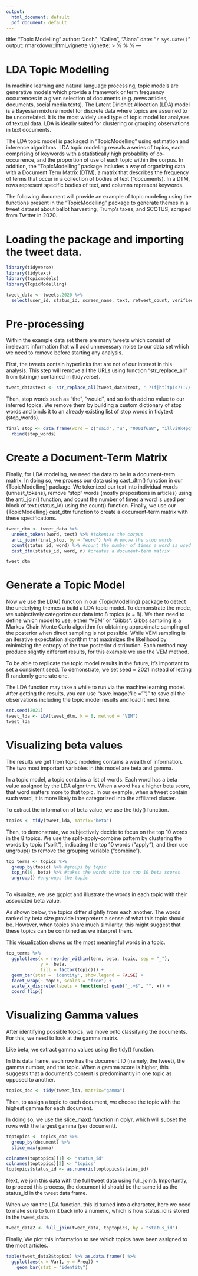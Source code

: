 ```yaml
---
output:
  html_document: default
  pdf_document: default
---
```

title: "Topic Modelling"
author: "Josh", "Callen", "Alana"
date: "`r Sys.Date()`"
output: rmarkdown::html_vignette
vignette: >
  %\VignetteIndexEntry{Topic Modelling}
  %\VignetteEngine{knitr::rmarkdown}
  %\VignetteEncoding{UTF-8}
---

# LDA Topic Modelling 

In machine learning and natural language processing, topic models are generative models which provide a framework or term frequency occurrences in a given selection of documents (e.g.,news articles, documents, social media texts). The Latent Dirichlet Allocation (LDA) model is a Bayesian mixture model for discrete data where topics are assumed to be uncorrelated. It is the most widely used type of topic model for analyses of textual data. LDA is ideally suited for clustering or grouping observations in text documents. 

The LDA topic model is packaged in "TopicModelling" using estimation and inference algorithms. LDA topic modeling reveals a series of topics, each comprising of keywords with a statistically high probability of co-occurrence, and the proportion of use of each topic within the corpus. In addition, the "TopicModelling" package includes a way of organizing data with a Document Term Matrix (DTM), a matrix that describes the frequency of terms that occur in a collection of bodies of text ("documents). In a DTM, rows represent specific bodies of text, and columns represent keywords. 

The following document will provide an example of topic modeling using the functions present in the "TopicModelling" package to generate themes in a tweet dataset about ballot harvesting, Trump's taxes, and SCOTUS, scraped from Twitter in 2020. 

# Loading the package and importing the tweet data. 

```r
library(tidyverse)
library(tidytext)
library(topicmodels)
library(TopicModelling)

tweet_data <- tweets.2020 %>%
  select(user_id, status_id, screen_name, text, retweet_count, verified)

```

# Pre-processing

Within the example data set there are many tweets which consist of irrelevant information that will add unnecessary noise to our data set which we need to remove before starting any analysis. 

First, the tweets contain hyperlinks that are not of our interest in this analysis. This step will remove all the URLs using function "str_replace_all" from {stringr} contained in {tidyverse}. 

``` r
tweet_data$text <- str_replace_all(tweet_data$text, " ?(f|ht)tp(s?)://(.*)[.][a-z]+", "")
```

Then, stop words such as "the", "would", and so forth add no value to our inferred topics. We remove them by building a custom dictionary of stop words and binds it to an already existing list of stop words in tidytext (stop_words).

```r
final_stop <- data.frame(word = c("said", "u", "0001f6a8", "illvi9k4pg", "https", "t.co", "video"), lexicon = "custom") %>%
  rbind(stop_words)
```

# Create a Document-Term Matrix

Finally, for LDA modeling, we need the data to be in a document-term matrix. In doing so, we process our data using cast_dtm() function in our {TopicModelling} package. We tokenized our text into individual words (unnest_tokens), remove "stop" words (mostly prepositions in articles) using the anti_join() function, and count the number of times a word is used per block of text (status_id) using the count() function. Finally, we use our {TopicModelling} cast_dtm function to create a document-term matrix with these specifications.

```r
tweet_dtm <- tweet_data %>%
  unnest_tokens(word, text) %>% #tokenize the corpus
  anti_join(final_stop, by = "word") %>% #remove the stop words
  count(status_id, word) %>% #count the number of times a word is used per status_id
  cast_dtm(status_id, word, n) #creates a document-term matrix

tweet_dtm
```

# Generate a Topic Model

Now we use the LDA() function in our {TopicModelling} package to detect the underlying themes a build a LDA topic model. To demonstrate the mode, we subjectively categorize our data into 8 topics (k = 8). We then need to define which model to use, either "VEM" or "Gibbs". Gibbs sampling is a Markov Chain Monte Carlo algorithm for obtaining approximate sampling of the posterior when direct sampling is not possible. While VEM sampling is an iterative expectation algorithm that maximizes the likelihood by minimizing the entropy of the true posterior distribution. Each method may produce slightly different results, for this example we use the VEM method. 

To be able to replicate the topic model results in the future, it's important to set a consistent seed. To demonstrate, we set seed = 2021 instead of letting R randomly generate one.

The LDA function may take a while to run via the machine learning model. After getting the results, you can use "save.image(file = "")" to save all the observations including the topic model results and load it next time.

```r
set.seed(2021)
tweet_lda <- LDA(tweet_dtm, k = 8, method = "VEM")
tweet_lda

```

# Visualizing beta values 

The results we get from topic modeling contains a wealth of information. The two most important variables in this model are beta and gamma. 

In a topic model, a topic contains a list of words. Each word has a beta value assigned by the LDA algorithm. When a word has a higher beta score, that word matters more to that topic. In our example, when a tweet contain such word, it is more likely to be categorized into the affiliated cluster.

To extract the information of beta value, we use the tidy() function.

```r
topics <- tidy(tweet_lda, matrix="beta")
```

Then, to demonstrate, we subjectively decide to focus on the top 10 words in the 8 topics. We use the split-apply-combine pattern by clustering the words by topic (“split”), indicating the top 10 words (“apply”), and then use ungroup() to remove the grouping variable (“combine”).

```r

top_terms <- topics %>% 
  group_by(topic) %>% #groups by topic
  top_n(10, beta) %>% #takes the words with the top 10 beta scores
  ungroup() #ungroups the topic



```

To visualize, we use ggplot and illustrate the words in each topic with their associated beta value.

As shown below, the topics differ slightly from each another. The words ranked by beta size provide interpreters a sense of what this topic should be. However, when topics share much similarity, this might suggest that these topics can be combined as we interpret them.

This visualization shows us the most meaningful words in a topic.

```r
top_terms %>% 
  ggplot(aes(x = reorder_within(term, beta, topic, sep = "_"), 
             y =  beta, 
             fill = factor(topic))) +
  geom_bar(stat = 'identity', show.legend = FALSE) +
  facet_wrap(~ topic, scales = "free") + 
  scale_x_discrete(labels = function(x) gsub("_.+$", "", x)) +
  coord_flip()
```

# Visualizing Gamma values

After identifying possible topics, we move onto classifying the documents. For this, we need to look at the gamma matrix.

Like beta, we extract gamma values using the tidy() function.

In this data frame, each row has the document ID (namely, the tweet), the gamma number, and the topic. When a gamma score is higher, this suggests that a document’s content is predominantly in one topic as opposed to another.

```r
topics_doc <- tidy(tweet_lda, matrix="gamma") 
```

Then, to assign a topic to each document, we choose the topic with the highest gamma for each document.

In doing so, we use the slice_max() function in dplyr, which will subset the rows with the largest gamma (per document).

```r
toptopics <- topics_doc %>%
  group_by(document) %>%
  slice_max(gamma)

colnames(toptopics)[1] <- "status_id"
colnames(toptopics)[2] <- "topics"
toptopics$status_id <- as.numeric(toptopics$status_id)
```

Next, we join this data with the full tweet data using full_join(). Importantly, to proceed this process, the document id should be the same id as the status_id in the tweet data frame. 

When we ran the LDA function, this id turned into a character, here we need to make sure to turn it back into a numeric, which is how status_id is stored in the tweet_data.

```r
tweet_data2 <- full_join(tweet_data, toptopics, by = "status_id")
```

Finally, We plot this information to see which topics have been assigned to the most articles.

```r
table(tweet_data2$topics) %>% as.data.frame() %>%
  ggplot(aes(x = Var1, y = Freq)) +
    geom_bar(stat = "identity")
```
